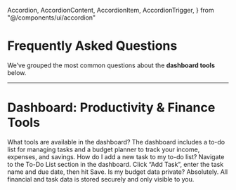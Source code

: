   Accordion,
  AccordionContent,
  AccordionItem,
  AccordionTrigger,
} from "@/components/ui/accordion"

# Frequently Asked Questions

We’ve grouped the most common questions about the **dashboard tools** below.

---

# Dashboard: Productivity & Finance Tools

<Accordion type="multiple" className="w-full">
  <AccordionItem value="dash-1">
    <AccordionTrigger>What tools are available in the dashboard?</AccordionTrigger>
    <AccordionContent className="flex flex-col gap-2 text-balance">
      The dashboard includes a to-do list for managing tasks and a budget planner to track your income, expenses, and savings.
    </AccordionContent>
  </AccordionItem>

  <AccordionItem value="dash-2">
    <AccordionTrigger>How do I add a new task to my to-do list?</AccordionTrigger>
    <AccordionContent className="flex flex-col gap-2 text-balance">
      Navigate to the To-Do List section in the dashboard. Click “Add Task”, enter the task name and due date, then hit Save.
    </AccordionContent>
  </AccordionItem>

  <AccordionItem value="dash-3">
    <AccordionTrigger>Is my budget data private?</AccordionTrigger>
    <AccordionContent className="flex flex-col gap-2 text-balance">
      Absolutely. All financial and task data is stored securely and only visible to you.
    </AccordionContent>
  </AccordionItem>
</Accordion>
